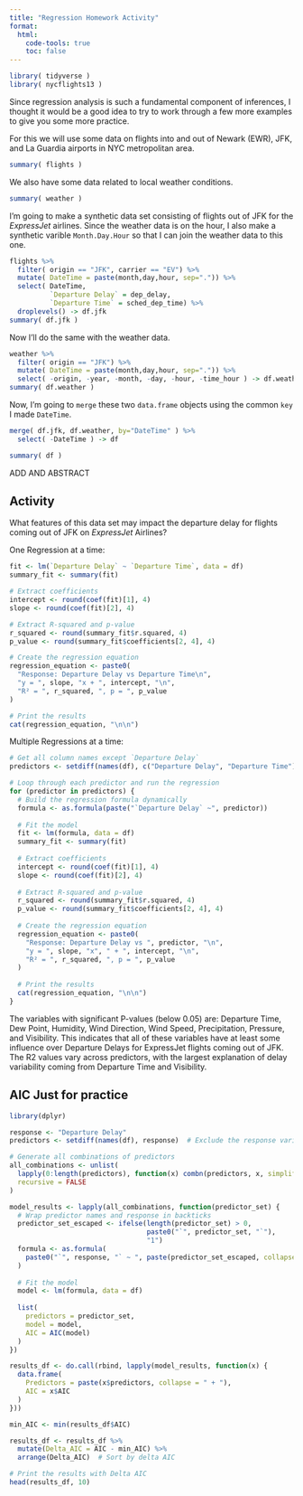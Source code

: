 ```yaml
---
title: "Regression Homework Activity"
format: 
  html:
    code-tools: true
    toc: false
---
```



```r
library( tidyverse )
library( nycflights13 )
```

Since regression analysis is such a fundamental component of inferences, I thought it would be a good idea to try to work through a few more examples to give you some more practice.  

For this we will use some data on flights into and out of Newark (EWR), JFK, and La Guardia airports in NYC metropolitan area.

```r
summary( flights ) 
```

We also have some data related to local weather conditions.

```r
summary( weather )
```

I'm going to make a synthetic data set consisting of flights out of JFK for the *ExpressJet* airlines.  Since the weather data is on the hour, I also make a synthetic varible `Month.Day.Hour` so that I can join the weather data to this one.

```r
flights %>%
  filter( origin == "JFK", carrier == "EV") %>%
  mutate( DateTime = paste(month,day,hour, sep=".")) %>%
  select( DateTime, 
          `Departure Delay` = dep_delay,
          `Departure Time` = sched_dep_time) %>%
  droplevels() -> df.jfk 
summary( df.jfk )
```

Now I'll do the same with the weather data.

```r
weather %>%
  filter( origin == "JFK") %>% 
  mutate( DateTime = paste(month,day,hour, sep=".")) %>%
  select( -origin, -year, -month, -day, -hour, -time_hour ) -> df.weather 
summary( df.weather )
```

Now, I'm going to `merge` these two `data.frame` objects using the common `key` I made `DateTime`.

```r
merge( df.jfk, df.weather, by="DateTime" ) %>%
  select( -DateTime ) -> df 

summary( df )

```

ADD AND ABSTRACT







## Activity

What features of this data set may impact the departure delay for flights coming out of JFK on *ExpressJet* Airlines?

One Regression at a time:

```r
fit <- lm(`Departure Delay` ~ `Departure Time`, data = df)
summary_fit <- summary(fit)

# Extract coefficients
intercept <- round(coef(fit)[1], 4)
slope <- round(coef(fit)[2], 4)

# Extract R-squared and p-value
r_squared <- round(summary_fit$r.squared, 4)
p_value <- round(summary_fit$coefficients[2, 4], 4)

# Create the regression equation
regression_equation <- paste0(
  "Response: Departure Delay vs Departure Time\n",
  "y = ", slope, "x + ", intercept, "\n",
  "R² = ", r_squared, ", p = ", p_value
)

# Print the results
cat(regression_equation, "\n\n")


```

Multiple Regressions at a time:

```r

# Get all column names except `Departure Delay`
predictors <- setdiff(names(df), c("Departure Delay", "Departure Time"))

# Loop through each predictor and run the regression
for (predictor in predictors) {
  # Build the regression formula dynamically
  formula <- as.formula(paste("`Departure Delay` ~", predictor))
  
  # Fit the model
  fit <- lm(formula, data = df)
  summary_fit <- summary(fit)
  
  # Extract coefficients
  intercept <- round(coef(fit)[1], 4)
  slope <- round(coef(fit)[2], 4)
  
  # Extract R-squared and p-value
  r_squared <- round(summary_fit$r.squared, 4)
  p_value <- round(summary_fit$coefficients[2, 4], 4)
  
  # Create the regression equation
  regression_equation <- paste0(
    "Response: Departure Delay vs ", predictor, "\n",
    "y = ", slope, "x", " + ", intercept, "\n",
    "R² = ", r_squared, ", p = ", p_value
  )
  
  # Print the results
  cat(regression_equation, "\n\n")
}

```


The variables with significant P-values (below 0.05) are: Departure Time, Dew Point, Humidity, Wind Direction, Wind Speed, Precipitation, Pressure, and Visibility. This indicates that all of these variables have at least some influence over Departure Delays for ExpressJet flights coming out of JFK. The R2 values vary across predictors, with the largest explanation of delay variability coming from Departure Time and Visibility.

## AIC Just for practice


```r

library(dplyr)

response <- "Departure Delay"
predictors <- setdiff(names(df), response)  # Exclude the response variable

# Generate all combinations of predictors
all_combinations <- unlist(
  lapply(0:length(predictors), function(x) combn(predictors, x, simplify = FALSE)), 
  recursive = FALSE
)

model_results <- lapply(all_combinations, function(predictor_set) {
  # Wrap predictor names and response in backticks
  predictor_set_escaped <- ifelse(length(predictor_set) > 0, 
                                  paste0("`", predictor_set, "`"), 
                                  "1")
  formula <- as.formula(
    paste0("`", response, "` ~ ", paste(predictor_set_escaped, collapse = " + "))
  )
  
  # Fit the model
  model <- lm(formula, data = df)
  
  list(
    predictors = predictor_set,
    model = model,
    AIC = AIC(model)
  )
})

results_df <- do.call(rbind, lapply(model_results, function(x) {
  data.frame(
    Predictors = paste(x$predictors, collapse = " + "),
    AIC = x$AIC
  )
}))

min_AIC <- min(results_df$AIC)

results_df <- results_df %>%
  mutate(Delta_AIC = AIC - min_AIC) %>%
  arrange(Delta_AIC)  # Sort by delta AIC

# Print the results with Delta AIC
head(results_df, 10)


```


